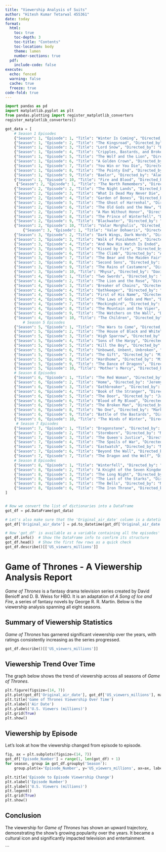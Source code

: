 ```yaml
---
title: "Viewership Analysis of Suits"
author: "Hitesh Kumar Tetarwal 455361"
date: today
format: 
  html:
    toc: true
    toc-depth: 3
    toc-title: "Contents"
    toc-location: body
    theme: lumen
    number-sections: true
  pdf:
    include-code: false
execute:
  echo: fenced
  warning: false
  cache: true 
  freeze: true
code-fold: true
---
```



```python
import pandas as pd
import matplotlib.pyplot as plt
from pandas.plotting import register_matplotlib_converters
register_matplotlib_converters()

got_data = [
    # Season 1 Episodes
    {"Season": 1, "Episode": 1, "Title": "Winter Is Coming", "Directed_by": "Tim Van Patten", "Written_by": "David Benioff & D. B. Weiss", "Original_air_date": "April 17, 2011", "US_viewers_millions": 2.22},
    {"Season": 1, "Episode": 2, "Title": "The Kingsroad", "Directed_by": "Tim Van Patten", "Written_by": "David Benioff & D. B. Weiss", "Original_air_date": "April 24, 2011", "US_viewers_millions": 2.20},
    {"Season": 1, "Episode": 3, "Title": "Lord Snow", "Directed_by": "Brian Kirk", "Written_by": "David Benioff & D. B. Weiss", "Original_air_date": "May 1, 2011", "US_viewers_millions": 2.44},
    {"Season": 1, "Episode": 4, "Title": "Cripples, Bastards, and Broken Things", "Directed_by": "Brian Kirk", "Written_by": "Bryan Cogman", "Original_air_date": "May 8, 2011", "US_viewers_millions": 2.45},
    {"Season": 1, "Episode": 5, "Title": "The Wolf and the Lion", "Directed_by": "Brian Kirk", "Written_by": "David Benioff & D. B. Weiss", "Original_air_date": "May 15, 2011", "US_viewers_millions": 2.58},
    {"Season": 1, "Episode": 6, "Title": "A Golden Crown", "Directed_by": "Daniel Minahan", "Written_by": "Story by David Benioff & D. B. Weiss, Teleplay by Jane Espenson, David Benioff & D. B. Weiss", "Original_air_date": "May 22, 2011", "US_viewers_millions": 2.44},
    {"Season": 1, "Episode": 7, "Title": "You Win or You Die", "Directed_by": "Daniel Minahan", "Written_by": "David Benioff & D. B. Weiss", "Original_air_date": "May 29, 2011", "US_viewers_millions": 2.40},
    {"Season": 1, "Episode": 8, "Title": "The Pointy End", "Directed_by": "Daniel Minahan", "Written_by": "George R. R. Martin", "Original_air_date": "June 5, 2011", "US_viewers_millions": 2.72},
    {"Season": 1, "Episode": 9, "Title": "Baelor", "Directed_by": "Alan Taylor", "Written_by": "David Benioff & D. B. Weiss", "Original_air_date": "June 12, 2011", "US_viewers_millions": 2.66},
    {"Season": 1, "Episode": 10, "Title": "Fire and Blood", "Directed_by": "Alan Taylor", "Written_by": "David Benioff & D. B. Weiss", "Original_air_date": "June 19, 2011", "US_viewers_millions": 3.04},
     {"Season": 2, "Episode": 1, "Title": "The North Remembers", "Directed_by": "Alan Taylor", "Written_by": "David Benioff & D. B. Weiss", "Original_air_date": "April 1, 2012", "US_viewers_millions": 3.86},
    {"Season": 2, "Episode": 2, "Title": "The Night Lands", "Directed_by": "Alan Taylor", "Written_by": "David Benioff & D. B. Weiss", "Original_air_date": "April 8, 2012", "US_viewers_millions": 3.76},
    {"Season": 2, "Episode": 3, "Title": "What Is Dead May Never Die", "Directed_by": "Alik Sakharov", "Written_by": "Bryan Cogman", "Original_air_date": "April 15, 2012", "US_viewers_millions": 3.77},
    {"Season": 2, "Episode": 4, "Title": "Garden of Bones", "Directed_by": "David Petrarca", "Written_by": "Vanessa Taylor", "Original_air_date": "April 22, 2012", "US_viewers_millions": 3.65},
    {"Season": 2, "Episode": 5, "Title": "The Ghost of Harrenhal", "Directed_by": "David Petrarca", "Written_by": "David Benioff & D. B. Weiss", "Original_air_date": "April 29, 2012", "US_viewers_millions": 3.90},
    {"Season": 2, "Episode": 6, "Title": "The Old Gods and the New", "Directed_by": "David Nutter", "Written_by": "Vanessa Taylor", "Original_air_date": "May 6, 2012", "US_viewers_millions": 3.88},
    {"Season": 2, "Episode": 7, "Title": "A Man Without Honor", "Directed_by": "David Nutter", "Written_by": "David Benioff & D. B. Weiss", "Original_air_date": "May 13, 2012", "US_viewers_millions": 3.69},
    {"Season": 2, "Episode": 8, "Title": "The Prince of Winterfell", "Directed_by": "Alan Taylor", "Written_by": "David Benioff & D. B. Weiss", "Original_air_date": "May 20, 2012", "US_viewers_millions": 3.86},
    {"Season": 2, "Episode": 9, "Title": "Blackwater", "Directed_by": "Neil Marshall", "Written_by": "George R. R. Martin", "Original_air_date": "May 27, 2012", "US_viewers_millions": 3.38},
    {"Season": 2, "Episode": 10, "Title": "Valar Morghulis", "Directed_by": "Alan Taylor", "Written_by": "David Benioff & D. B. Weiss", "Original_air_date": "June 3, 2012", "US_viewers_millions": 4.20},
        {"Season": 3, "Episode": 1, "Title": "Valar Dohaeris", "Directed_by": "Daniel Minahan", "Written_by": "David Benioff & D. B. Weiss", "Original_air_date": "March 31, 2013", "US_viewers_millions": 4.37},
    {"Season": 3, "Episode": 2, "Title": "Dark Wings, Dark Words", "Directed_by": "Daniel Minahan", "Written_by": "Vanessa Taylor", "Original_air_date": "April 7, 2013", "US_viewers_millions": 4.27},
    {"Season": 3, "Episode": 3, "Title": "Walk of Punishment", "Directed_by": "David Benioff", "Written_by": "David Benioff & D. B. Weiss", "Original_air_date": "April 14, 2013", "US_viewers_millions": 4.72},
    {"Season": 3, "Episode": 4, "Title": "And Now His Watch Is Ended", "Directed_by": "Alex Graves", "Written_by": "David Benioff & D. B. Weiss", "Original_air_date": "April 21, 2013", "US_viewers_millions": 4.87},
    {"Season": 3, "Episode": 5, "Title": "Kissed by Fire", "Directed_by": "Alex Graves", "Written_by": "Bryan Cogman", "Original_air_date": "April 28, 2013", "US_viewers_millions": 5.35},
    {"Season": 3, "Episode": 6, "Title": "The Climb", "Directed_by": "Alik Sakharov", "Written_by": "David Benioff & D. B. Weiss", "Original_air_date": "May 5, 2013", "US_viewers_millions": 5.50},
    {"Season": 3, "Episode": 7, "Title": "The Bear and the Maiden Fair", "Directed_by": "Michelle MacLaren", "Written_by": "George R. R. Martin", "Original_air_date": "May 12, 2013", "US_viewers_millions": 4.84},
    {"Season": 3, "Episode": 8, "Title": "Second Sons", "Directed_by": "Michelle MacLaren", "Written_by": "David Benioff & D. B. Weiss", "Original_air_date": "May 19, 2013", "US_viewers_millions": 5.13},
    {"Season": 3, "Episode": 9, "Title": "The Rains of Castamere", "Directed_by": "David Nutter", "Written_by": "David Benioff & D. B. Weiss", "Original_air_date": "June 2, 2013", "US_viewers_millions": 5.22},
    {"Season": 3, "Episode": 10, "Title": "Mhysa", "Directed_by": "David Nutter", "Written_by": "David Benioff & D. B. Weiss", "Original_air_date": "June 9, 2013", "US_viewers_millions": 5.39},
    {"Season": 4, "Episode": 1, "Title": "Two Swords", "Directed_by": "D. B. Weiss", "Written_by": "David Benioff & D. B. Weiss", "Original_air_date": "April 6, 2014", "US_viewers_millions": 6.64},
    {"Season": 4, "Episode": 2, "Title": "The Lion and the Rose", "Directed_by": "Alex Graves", "Written_by": "George R. R. Martin", "Original_air_date": "April 13, 2014", "US_viewers_millions": 6.31},
    {"Season": 4, "Episode": 3, "Title": "Breaker of Chains", "Directed_by": "Alex Graves", "Written_by": "David Benioff & D. B. Weiss", "Original_air_date": "April 20, 2014", "US_viewers_millions": 6.59},
    {"Season": 4, "Episode": 4, "Title": "Oathkeeper", "Directed_by": "Michelle MacLaren", "Written_by": "Bryan Cogman", "Original_air_date": "April 27, 2014", "US_viewers_millions": 6.95},
    {"Season": 4, "Episode": 5, "Title": "First of His Name", "Directed_by": "Michelle MacLaren", "Written_by": "David Benioff & D. B. Weiss", "Original_air_date": "May 4, 2014", "US_viewers_millions": 7.16},
    {"Season": 4, "Episode": 6, "Title": "The Laws of Gods and Men", "Directed_by": "Alik Sakharov", "Written_by": "Bryan Cogman", "Original_air_date": "May 11, 2014", "US_viewers_millions": 6.40},
    {"Season": 4, "Episode": 7, "Title": "Mockingbird", "Directed_by": "Alik Sakharov", "Written_by": "David Benioff & D. B. Weiss", "Original_air_date": "May 18, 2014", "US_viewers_millions": 7.20},
    {"Season": 4, "Episode": 8, "Title": "The Mountain and the Viper", "Directed_by": "Alex Graves", "Written_by": "David Benioff & D. B. Weiss", "Original_air_date": "June 1, 2014", "US_viewers_millions": 7.17},
    {"Season": 4, "Episode": 9, "Title": "The Watchers on the Wall", "Directed_by": "Neil Marshall", "Written_by": "David Benioff & D. B. Weiss", "Original_air_date": "June 8, 2014", "US_viewers_millions": 6.95},
    {"Season": 4, "Episode": 10, "Title": "The Children", "Directed_by": "Alex Graves", "Written_by": "David Benioff & D. B. Weiss", "Original_air_date": "June 15, 2014", "US_viewers_millions": 7.09},
        # Season 5 Episodes
    {"Season": 5, "Episode": 1, "Title": "The Wars to Come", "Directed_by": "Michael Slovis", "Written_by": "David Benioff & D. B. Weiss", "Original_air_date": "April 12, 2015", "US_viewers_millions": 8.00},
    {"Season": 5, "Episode": 2, "Title": "The House of Black and White", "Directed_by": "Michael Slovis", "Written_by": "David Benioff & D. B. Weiss", "Original_air_date": "April 19, 2015", "US_viewers_millions": 6.81},
    {"Season": 5, "Episode": 3, "Title": "High Sparrow", "Directed_by": "Mark Mylod", "Written_by": "David Benioff & D. B. Weiss", "Original_air_date": "April 26, 2015", "US_viewers_millions": 6.71},
    {"Season": 5, "Episode": 4, "Title": "Sons of the Harpy", "Directed_by": "Mark Mylod", "Written_by": "Dave Hill", "Original_air_date": "May 3, 2015", "US_viewers_millions": 6.82},
    {"Season": 5, "Episode": 5, "Title": "Kill the Boy", "Directed_by": "Jeremy Podeswa", "Written_by": "Bryan Cogman", "Original_air_date": "May 10, 2015", "US_viewers_millions": 6.56},
    {"Season": 5, "Episode": 6, "Title": "Unbowed, Unbent, Unbroken", "Directed_by": "Jeremy Podeswa", "Written_by": "Bryan Cogman", "Original_air_date": "May 17, 2015", "US_viewers_millions": 6.24},
    {"Season": 5, "Episode": 7, "Title": "The Gift", "Directed_by": "Miguel Sapochnik", "Written_by": "David Benioff & D. B. Weiss", "Original_air_date": "May 24, 2015", "US_viewers_millions": 5.40},
    {"Season": 5, "Episode": 8, "Title": "Hardhome", "Directed_by": "Miguel Sapochnik", "Written_by": "David Benioff & D. B. Weiss", "Original_air_date": "May 31, 2015", "US_viewers_millions": 7.01},
    {"Season": 5, "Episode": 9, "Title": "The Dance of Dragons", "Directed_by": "David Nutter", "Written_by": "David Benioff & D. B. Weiss", "Original_air_date": "June 7, 2015", "US_viewers_millions": 7.14},
    {"Season": 5, "Episode": 10, "Title": "Mother's Mercy", "Directed_by": "David Nutter", "Written_by": "David Benioff & D. B. Weiss", "Original_air_date": "June 14, 2015", "US_viewers_millions": 8.11},
    # Season 6 Episodes
    {"Season": 6, "Episode": 1, "Title": "The Red Woman", "Directed_by": "Jeremy Podeswa", "Written_by": "David Benioff & D. B. Weiss", "Original_air_date": "April 24, 2016", "US_viewers_millions": 7.94},
    {"Season": 6, "Episode": 2, "Title": "Home", "Directed_by": "Jeremy Podeswa", "Written_by": "Dave Hill", "Original_air_date": "May 1, 2016", "US_viewers_millions": 7.29},
    {"Season": 6, "Episode": 3, "Title": "Oathbreaker", "Directed_by": "Daniel Sackheim", "Written_by": "David Benioff & D. B. Weiss", "Original_air_date": "May 8, 2016", "US_viewers_millions": 7.28},
    {"Season": 6, "Episode": 4, "Title": "Book of the Stranger", "Directed_by": "Daniel Sackheim", "Written_by": "David Benioff & D. B. Weiss", "Original_air_date": "May 15, 2016", "US_viewers_millions": 7.82},
    {"Season": 6, "Episode": 5, "Title": "The Door", "Directed_by": "Jack Bender", "Written_by": "David Benioff & D. B. Weiss", "Original_air_date": "May 22, 2016", "US_viewers_millions": 7.89},
    {"Season": 6, "Episode": 6, "Title": "Blood of My Blood", "Directed_by": "Jack Bender", "Written_by": "Bryan Cogman", "Original_air_date": "May 29, 2016", "US_viewers_millions": 6.71},
    {"Season": 6, "Episode": 7, "Title": "The Broken Man", "Directed_by": "Mark Mylod", "Written_by": "Bryan Cogman", "Original_air_date": "June 5, 2016", "US_viewers_millions": 7.80},
    {"Season": 6, "Episode": 8, "Title": "No One", "Directed_by": "Mark Mylod", "Written_by": "David Benioff & D. B. Weiss", "Original_air_date": "June 12, 2016", "US_viewers_millions": 7.60},
    {"Season": 6, "Episode": 9, "Title": "Battle of the Bastards", "Directed_by": "Miguel Sapochnik", "Written_by": "David Benioff & D. B. Weiss", "Original_air_date": "June 19, 2016", "US_viewers_millions": 7.66},
    {"Season": 6, "Episode": 10, "Title": "The Winds of Winter", "Directed_by": "Miguel Sapochnik", "Written_by": "David Benioff & D. B. Weiss", "Original_air_date": "June 26, 2016", "US_viewers_millions": 8.89},
     # Season 7 Episodes
    {"Season": 7, "Episode": 1, "Title": "Dragonstone", "Directed_by": "Jeremy Podeswa", "Written_by": "David Benioff & D. B. Weiss", "Original_air_date": "July 16, 2017", "US_viewers_millions": 10.11},
    {"Season": 7, "Episode": 2, "Title": "Stormborn", "Directed_by": "Mark Mylod", "Written_by": "Bryan Cogman", "Original_air_date": "July 23, 2017", "US_viewers_millions": 9.27},
    {"Season": 7, "Episode": 3, "Title": "The Queen's Justice", "Directed_by": "Mark Mylod", "Written_by": "David Benioff & D. B. Weiss", "Original_air_date": "July 30, 2017", "US_viewers_millions": 9.25},
    {"Season": 7, "Episode": 4, "Title": "The Spoils of War", "Directed_by": "Matt Shakman", "Written_by": "David Benioff & D. B. Weiss", "Original_air_date": "August 6, 2017", "US_viewers_millions": 10.17},
    {"Season": 7, "Episode": 5, "Title": "Eastwatch", "Directed_by": "Matt Shakman", "Written_by": "Dave Hill", "Original_air_date": "August 13, 2017", "US_viewers_millions": 10.72},
    {"Season": 7, "Episode": 6, "Title": "Beyond the Wall", "Directed_by": "Alan Taylor", "Written_by": "David Benioff & D. B. Weiss", "Original_air_date": "August 20, 2017", "US_viewers_millions": 10.24},
    {"Season": 7, "Episode": 7, "Title": "The Dragon and the Wolf", "Directed_by": "Jeremy Podeswa", "Written_by": "David Benioff & D. B. Weiss", "Original_air_date": "August 27, 2017", "US_viewers_millions": 12.07},
    # Season 8 Episodes
    {"Season": 8, "Episode": 1, "Title": "Winterfell", "Directed_by": "David Nutter", "Written_by": "Dave Hill", "Original_air_date": "April 14, 2019", "US_viewers_millions": 11.76},
    {"Season": 8, "Episode": 2, "Title": "A Knight of the Seven Kingdoms", "Directed_by": "David Nutter", "Written_by": "Bryan Cogman", "Original_air_date": "April 21, 2019", "US_viewers_millions": 10.29},
    {"Season": 8, "Episode": 3, "Title": "The Long Night", "Directed_by": "Miguel Sapochnik", "Written_by": "David Benioff & D. B. Weiss", "Original_air_date": "April 28, 2019", "US_viewers_millions": 12.02},
    {"Season": 8, "Episode": 4, "Title": "The Last of the Starks", "Directed_by": "David Nutter", "Written_by": "David Benioff & D. B. Weiss", "Original_air_date": "May 5, 2019", "US_viewers_millions": 11.80},
    {"Season": 8, "Episode": 5, "Title": "The Bells", "Directed_by": "Miguel Sapochnik", "Written_by": "David Benioff & D. B. Weiss", "Original_air_date": "May 12, 2019", "US_viewers_millions": 12.48},
    {"Season": 8, "Episode": 6, "Title": "The Iron Throne", "Directed_by": "David Benioff & D. B. Weiss", "Written_by": "David Benioff & D. B. Weiss", "Original_air_date": "May 19, 2019", "US_viewers_millions": 13.61}
]


# Now we convert the list of dictionaries into a DataFrame
got_df = pd.DataFrame(got_data)

# Let's also make sure that the 'Original_air_date' column is a datetime type.
got_df['Original_air_date'] = pd.to_datetime(got_df['Original_air_date'])

# Now 'got_df' is available as a variable containing all the episodes' data.
got_df.info()  # Show the DataFrame info to confirm its structure
got_df.head()  # Show the first few rows as a quick check
got_df.describe()[['US_viewers_millions']]
```

# Game of Thrones - A Viewership Analysis Report

*Game of Thrones* is a fantasy drama television series created by David Benioff and D. B. Weiss for HBO. It is an adaptation of *A Song of Ice and Fire*, a series of fantasy novels by George R. R. Martin. Below is the viewership analysis spanning all eight seasons.

## Summary of Viewership Statistics

*Game of Thrones* has garnered significant viewership over the years, with ratings consistently increasing as the series progressed.

```python
got_df.describe()[['US_viewers_millions']]
```

## Viewership Trend Over Time

The graph below shows the trend of viewership across all seasons of *Game of Thrones*.

```python
plt.figure(figsize=(14, 7))
plt.plot(got_df['Original_air_date'], got_df['US_viewers_millions'], marker='o')
plt.title('Game of Thrones Viewership Over Time')
plt.xlabel('Air Date')
plt.ylabel('U.S. Viewers (millions)')
plt.grid(True)
plt.show()
```

## Viewership by Episode

Let's look at how the viewership changed from episode to episode.

```python
fig, ax = plt.subplots(figsize=(14, 7))
got_df['Episode_Number'] = range(1, len(got_df) + 1)
for season, group in got_df.groupby('Season'):
    group.plot(x='Episode_Number', y='US_viewers_millions', ax=ax, label=f'Season {season}', marker='o')

plt.title('Episode to Episode Viewership Change')
plt.xlabel('Episode Number')
plt.ylabel('U.S. Viewers (millions)')
plt.legend()
plt.grid(True)
plt.show()
```

## Conclusion

The viewership for *Game of Thrones* has shown an upward trajectory, demonstrating the show's growing popularity over the years. It became a cultural icon and significantly impacted television and entertainment.

```